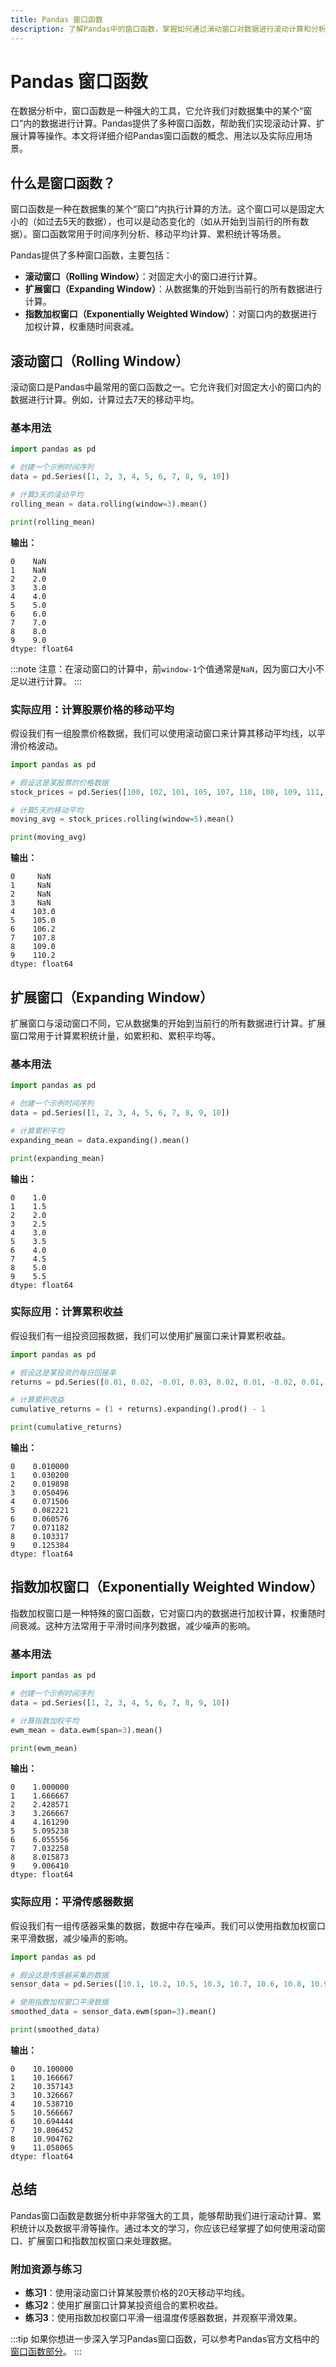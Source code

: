 ```yaml
---
title: Pandas 窗口函数
description: 了解Pandas中的窗口函数，掌握如何通过滑动窗口对数据进行滚动计算和分析。
---
```


# Pandas 窗口函数

在数据分析中，窗口函数是一种强大的工具，它允许我们对数据集中的某个“窗口”内的数据进行计算。Pandas提供了多种窗口函数，帮助我们实现滚动计算、扩展计算等操作。本文将详细介绍Pandas窗口函数的概念、用法以及实际应用场景。

## 什么是窗口函数？

窗口函数是一种在数据集的某个“窗口”内执行计算的方法。这个窗口可以是固定大小的（如过去5天的数据），也可以是动态变化的（如从开始到当前行的所有数据）。窗口函数常用于时间序列分析、移动平均计算、累积统计等场景。

Pandas提供了多种窗口函数，主要包括：
- **滚动窗口（Rolling Window）**：对固定大小的窗口进行计算。
- **扩展窗口（Expanding Window）**：从数据集的开始到当前行的所有数据进行计算。
- **指数加权窗口（Exponentially Weighted Window）**：对窗口内的数据进行加权计算，权重随时间衰减。

## 滚动窗口（Rolling Window）

滚动窗口是Pandas中最常用的窗口函数之一。它允许我们对固定大小的窗口内的数据进行计算。例如，计算过去7天的移动平均。

### 基本用法

```python
import pandas as pd

# 创建一个示例时间序列
data = pd.Series([1, 2, 3, 4, 5, 6, 7, 8, 9, 10])

# 计算3天的滚动平均
rolling_mean = data.rolling(window=3).mean()

print(rolling_mean)
```

**输出：**
```
0    NaN
1    NaN
2    2.0
3    3.0
4    4.0
5    5.0
6    6.0
7    7.0
8    8.0
9    9.0
dtype: float64
```

:::note
注意：在滚动窗口的计算中，前`window-1`个值通常是`NaN`，因为窗口大小不足以进行计算。
:::

### 实际应用：计算股票价格的移动平均

假设我们有一组股票价格数据，我们可以使用滚动窗口来计算其移动平均线，以平滑价格波动。

```python
import pandas as pd

# 假设这是某股票的价格数据
stock_prices = pd.Series([100, 102, 101, 105, 107, 110, 108, 109, 111, 112])

# 计算5天的移动平均
moving_avg = stock_prices.rolling(window=5).mean()

print(moving_avg)
```

**输出：**
```
0     NaN
1     NaN
2     NaN
3     NaN
4    103.0
5    105.0
6    106.2
7    107.8
8    109.0
9    110.2
dtype: float64
```

## 扩展窗口（Expanding Window）

扩展窗口与滚动窗口不同，它从数据集的开始到当前行的所有数据进行计算。扩展窗口常用于计算累积统计量，如累积和、累积平均等。

### 基本用法

```python
import pandas as pd

# 创建一个示例时间序列
data = pd.Series([1, 2, 3, 4, 5, 6, 7, 8, 9, 10])

# 计算累积平均
expanding_mean = data.expanding().mean()

print(expanding_mean)
```

**输出：**
```
0    1.0
1    1.5
2    2.0
3    2.5
4    3.0
5    3.5
6    4.0
7    4.5
8    5.0
9    5.5
dtype: float64
```

### 实际应用：计算累积收益

假设我们有一组投资回报数据，我们可以使用扩展窗口来计算累积收益。

```python
import pandas as pd

# 假设这是某投资的每日回报率
returns = pd.Series([0.01, 0.02, -0.01, 0.03, 0.02, 0.01, -0.02, 0.01, 0.03, 0.02])

# 计算累积收益
cumulative_returns = (1 + returns).expanding().prod() - 1

print(cumulative_returns)
```

**输出：**
```
0    0.010000
1    0.030200
2    0.019898
3    0.050496
4    0.071506
5    0.082221
6    0.060576
7    0.071182
8    0.103317
9    0.125384
dtype: float64
```

## 指数加权窗口（Exponentially Weighted Window）

指数加权窗口是一种特殊的窗口函数，它对窗口内的数据进行加权计算，权重随时间衰减。这种方法常用于平滑时间序列数据，减少噪声的影响。

### 基本用法

```python
import pandas as pd

# 创建一个示例时间序列
data = pd.Series([1, 2, 3, 4, 5, 6, 7, 8, 9, 10])

# 计算指数加权平均
ewm_mean = data.ewm(span=3).mean()

print(ewm_mean)
```

**输出：**
```
0    1.000000
1    1.666667
2    2.428571
3    3.266667
4    4.161290
5    5.095238
6    6.055556
7    7.032258
8    8.015873
9    9.006410
dtype: float64
```

### 实际应用：平滑传感器数据

假设我们有一组传感器采集的数据，数据中存在噪声。我们可以使用指数加权窗口来平滑数据，减少噪声的影响。

```python
import pandas as pd

# 假设这是传感器采集的数据
sensor_data = pd.Series([10.1, 10.2, 10.5, 10.3, 10.7, 10.6, 10.8, 10.9, 11.0, 11.2])

# 使用指数加权窗口平滑数据
smoothed_data = sensor_data.ewm(span=3).mean()

print(smoothed_data)
```

**输出：**
```
0    10.100000
1    10.166667
2    10.357143
3    10.326667
4    10.538710
5    10.566667
6    10.694444
7    10.806452
8    10.904762
9    11.058065
dtype: float64
```

## 总结

Pandas窗口函数是数据分析中非常强大的工具，能够帮助我们进行滚动计算、累积统计以及数据平滑等操作。通过本文的学习，你应该已经掌握了如何使用滚动窗口、扩展窗口和指数加权窗口来处理数据。

### 附加资源与练习

- **练习1**：使用滚动窗口计算某股票价格的20天移动平均线。
- **练习2**：使用扩展窗口计算某投资组合的累积收益。
- **练习3**：使用指数加权窗口平滑一组温度传感器数据，并观察平滑效果。

:::tip
如果你想进一步深入学习Pandas窗口函数，可以参考Pandas官方文档中的[窗口函数部分](https://pandas.pydata.org/pandas-docs/stable/user_guide/window.html)。
:::